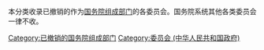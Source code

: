 本分类收录已撤销的作为[[国务院组成部门|国务院组成部门]]的各委员会。国务院系统其他各类委员会一律不收。

[[Category:已撤销的国务院组成部门|Category:已撤销的国务院组成部门]]
[[Category:委员会_(中华人民共和国政府)|Category:委员会 (中华人民共和国政府)]]